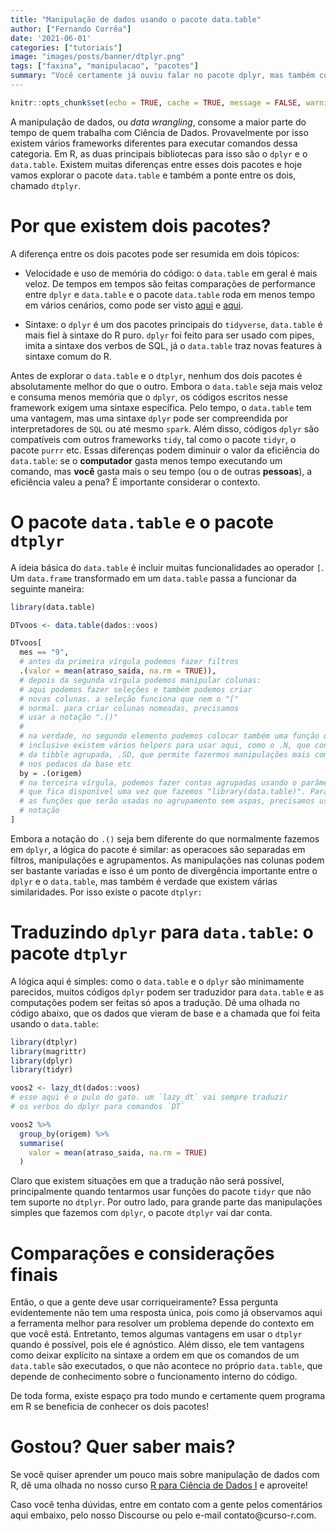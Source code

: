 ```yaml
---
title: "Manipulação de dados usando o pacote data.table"
author: ["Fernando Corrêa"] 
date: '2021-06-01'
categories: ["tutoriais"] 
image: "images/posts/banner/dtplyr.png"
tags: ["faxina", "manipulacao", "pacotes"]
summary: "Você certamente já ouviu falar no pacote dplyr, mas também conhece o pacote data.table? No post de hoje vamos explorar um pouco desse grande pacote!"
---
```


```r
knitr::opts_chunk$set(echo = TRUE, cache = TRUE, message = FALSE, warning = FALSE)
```

A manipulação de dados, ou _data wrangling_, consome a maior parte do tempo de quem trabalha com Ciência de Dados. Provavelmente por isso existem vários frameworks diferentes para executar comandos dessa categoria. Em R, as duas principais bibliotecas para isso são o `dplyr` e o `data.table`. Existem muitas diferenças entre esses dois pacotes e hoje vamos explorar o pacote `data.table` e também a ponte entre os dois, chamado `dtplyr`.

# Por que existem dois pacotes?

A diferença entre os dois pacotes pode ser resumida em dois tópicos:

- Velocidade e uso de memória do código: o `data.table` em geral é mais veloz. De tempos em tempos são feitas comparações de performance entre `dplyr` e `data.table` e o pacote `data.table` roda em menos tempo em vários cenários, como pode ser visto [aqui](https://github.com/Rdatatable/data.table/wiki/Benchmarks-:-Grouping) e [aqui](https://iyarlin.github.io/2020/05/26/dtplyr_benchmarks/). 

- Sintaxe: o `dplyr` é um dos pacotes principais do `tidyverse`, `data.table` é mais fiel à sintaxe do R puro. `dplyr` foi feito para ser usado com pipes, imita a sintaxe dos verbos de SQL, já o `data.table` traz novas features à sintaxe comum do R.

Antes de explorar o `data.table` e o `dtplyr`, nenhum dos dois pacotes é absolutamente melhor do que o outro. Embora o `data.table` seja mais veloz e consuma menos memória que o `dplyr`, os códigos escritos nesse framework exigem uma sintaxe específica. Pelo tempo, o `data.table` tem uma vantagem, mas uma sintaxe `dplyr` pode ser compreendida por interpretadores de `SQL` ou até mesmo `spark`. Além disso, códigos `dplyr` são compatíveis com outros frameworks `tidy`, tal como o pacote `tidyr`, o pacote `purrr` etc. Essas diferenças podem diminuir o valor da eficiência do `data.table`: se o **computador** gasta menos tempo executando um comando, mas **você** gasta mais o seu tempo (ou o de outras **pessoas**), a eficiência valeu a pena? É importante considerar o contexto.

# O pacote `data.table` e o pacote `dtplyr` 

A ideia básica do `data.table` é incluir muitas funcionalidades ao operador `[`. Um `data.frame` transformado em um `data.table` passa a funcionar da seguinte maneira:

```r
library(data.table)

DTvoos <- data.table(dados::voos)

DTvoos[
  mes == "9",
  # antes da primeira vírgula podemos fazer filtros
  .(valor = mean(atraso_saida, na.rm = TRUE)),
  # depois da segunda vírgula podemos manipular colunas:
  # aqui podemos fazer seleções e também podemos criar
  # novas colunas. a seleção funciona que nem o "["
  # normal. para criar colunas nomeadas, precisamos
  # usar a notação ".()"
  #
  # na verdade, no segundo elemento podemos colocar também uma função que retorne uma tibble
  # inclusive existem vários helpers para usar aqui, como o .N, que conta o numero de linhas
  # da tibble agrupada, .SD, que permite fazermos manipulações mais complexas
  # nos pedacos da base etc
  by = .(origem)
  # na terceira vírgula, podemos fazer contas agrupadas usando o parâmetro "by"
  # que fica disponível uma vez que fazemos "library(data.table)". Para escolher
  # as funções que serão usadas no agrupamento sem aspas, precisamos usar a
  # notação 
]

```

Embora a notação do `.()` seja bem diferente do que normalmente fazemos em `dplyr`, a lógica do pacote é similar:
as operacoes são separadas em filtros, manipulações e agrupamentos. As manipulações nas colunas podem ser bastante variadas e isso é um ponto de divergência importante entre o `dplyr` e o `data.table`, mas também é verdade que existem várias similaridades. Por isso existe o pacote `dtplyr:` 

# Traduzindo `dplyr` para `data.table`: o pacote `dtplyr`

A lógica aqui é simples: como o `data.table` e o `dplyr` são minimamente parecidos, muitos códigos `dplyr` podem ser traduzidor para `data.table` e as computações podem ser feitas só apos a tradução. Dê uma olhada no código abaixo,
que os dados que vieram de base e a chamada que foi feita usando o `data.table`:

```r
library(dtplyr)
library(magrittr)
library(dplyr)
library(tidyr)

voos2 <- lazy_dt(dados::voos)
# esse aqui é o pulo do gato. um `lazy_dt` vai sempre traduzir 
# os verbos do dplyr para comandos `DT`

voos2 %>% 
  group_by(origem) %>%
  summarise(
    valor = mean(atraso_saida, na.rm = TRUE)
  )
```

Claro que existem situações em que a tradução não será possível, principalmente quando tentarmos usar funções do pacote
`tidyr` que não tem suporte no `dtplyr`. Por outro lado, para grande parte das manipulações simples que fazemos com `dplyr`, o pacote `dtplyr` vai dar conta.

# Comparações e considerações finais

Então, o que a gente deve usar corriqueiramente? Essa pergunta evidentemente não tem uma resposta única, pois como já observamos aqui a ferramenta melhor para resolver um problema depende do contexto em que você está. Entretanto, temos algumas vantagens em usar o `dtplyr` quando é possível, pois ele é agnóstico. Além disso, ele tem vantagens como deixar explícito na sintaxe a ordem em que os comandos de um `data.table` são executados, o que não acontece no próprio `data.table`, que depende de conhecimento sobre o funcionamento interno do código. 

De toda forma, existe espaço pra todo mundo e certamente quem programa em R se beneficia de conhecer os dois pacotes!

# Gostou? Quer saber mais?

Se você quiser aprender um pouco mais sobre manipulação de dados com R, dê uma olhada no nosso curso [R para Ciência de Dados I](https://curso-r.com/cursos/r4ds-1/) e aproveite!

Caso você tenha dúvidas, entre em contato com a gente pelos comentários aqui embaixo, pelo nosso Discourse ou pelo e-mail contato@curso-r.com. 
